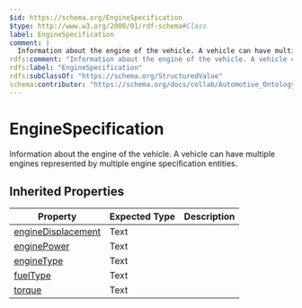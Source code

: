 ```yaml
---
$id: https://schema.org/EngineSpecification
$type: http://www.w3.org/2000/01/rdf-schema#Class
label: EngineSpecification
comment: |
  Information about the engine of the vehicle. A vehicle can have multiple engines represented by multiple engine specification entities.
rdfs:comment: "Information about the engine of the vehicle. A vehicle can have multiple engines represented by multiple engine specification entities."
rdfs:label: "EngineSpecification"
rdfs:subClassOf: "https://schema.org/StructuredValue"
schema:contributor: "https://schema.org/docs/collab/Automotive_Ontology_Working_Group"
---
```


# EngineSpecification

Information about the engine of the vehicle. A vehicle can have multiple engines represented by multiple engine specification entities.

## Inherited Properties

| Property | Expected Type | Description |
| --- | --- | --- |
| [engineDisplacement](https://schema.org/engineDisplacement) | Text |  |
| [enginePower](https://schema.org/enginePower) | Text |  |
| [engineType](https://schema.org/engineType) | Text |  |
| [fuelType](https://schema.org/fuelType) | Text |  |
| [torque](https://schema.org/torque) | Text |  |
